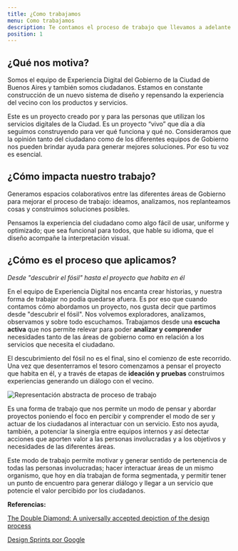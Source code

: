 ```yaml
---
title: ¿Como trabajamos
menu: Como trabajamos
description: Te contamos el proceso de trabajo que llevamos a adelante en experiencia digital con el objetivo de construir mejores experiencias para las personas.
position: 1
---
```


## ¿Qué nos motiva?

Somos el equipo de Experiencia Digital del Gobierno de la Ciudad de Buenos Aires y también somos ciudadanos. Estamos en constante construcción de un nuevo sistema de diseño y repensando la experiencia del vecino con los productos y servicios.

Este es un proyecto creado por y para las personas que utilizan los servicios digitales de la Ciudad. Es un proyecto “vivo” que día a día seguimos construyendo para ver qué funciona y qué no. Consideramos que la opinión tanto del ciudadano como de los diferentes equipos de Gobierno nos pueden brindar ayuda para generar mejores soluciones. Por eso tu voz es esencial.

## ¿Cómo impacta nuestro trabajo?

Generamos espacios colaborativos entre las diferentes áreas de Gobierno para mejorar el proceso de trabajo: ideamos, analizamos, nos replanteamos cosas y construimos soluciones posibles.

Pensamos la experiencia del ciudadano como algo fácil de usar, uniforme y optimizado; que sea funcional para todos, que hable su idioma, que el diseño acompañe la interpretación visual.

## ¿Cómo es el proceso que aplicamos?

_Desde "descubrir el fósil" hasta el proyecto que habita en él_

En el equipo de Experiencia Digital nos encanta crear historias, y nuestra forma de trabajar no podía quedarse afuera. Es por eso que cuando contamos cómo abordamos un proyecto, nos gusta decir que partimos desde "descubrir el fósil". Nos volvemos exploradores, analizamos, observamos y sobre todo escuchamos. Trabajamos desde una **escucha activa** que nos permite relevar para poder **analizar y comprender** necesidades tanto de las áreas de gobierno como en relación a los servicios que necesita el ciudadano.

El descubrimiento del fósil no es el final, sino el comienzo de este recorrido. Una vez que desenterramos el tesoro comenzamos a pensar el proyecto que habita en él, y a través de etapas de **ideación y pruebas** construimos experiencias generando un diálogo con el vecino.

![Representación abstracta de proceso de trabajo](creamos_experiencias/grafico-proceso.svg)

Es una forma de trabajo que nos permite un modo de pensar y abordar proyectos poniendo el foco en percibir y comprender el modo de ser y actuar de los ciudadanos al interactuar con un servicio. Esto nos ayuda, también, a potenciar la sinergia entre equipos internos y así detectar acciones que aporten valor a las personas involucradas y a los objetivos y necesidades de las diferentes áreas.

Este modo de trabajo permite motivar y generar sentido de pertenencia de todas las personas involucradas; hacer interactuar áreas de un mismo organismo, que hoy en día trabajan de forma segmentada, y permitir tener un punto de encuentro para generar diálogo y llegar a un servicio que potencie el valor percibido por los ciudadanos.

**Referencias:**

[The Double Diamond: A universally accepted depiction of the design process](https://www.designcouncil.org.uk/news-opinion/what-framework-innovation-design-councils-evolved-double-diamond)

[Design Sprints por Google](https://designsprintkit.withgoogle.com/)
